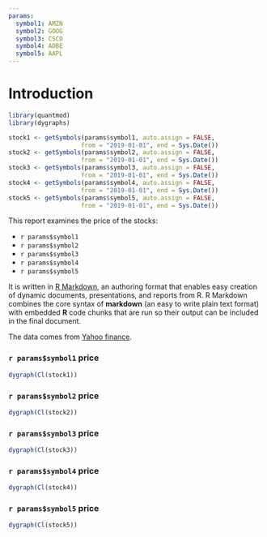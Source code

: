 ---
params:
  symbol1: AMZN
  symbol2: GOOG
  symbol3: CSCO
  symbol4: ADBE
  symbol5: AAPL
---

# Introduction

```{r include = FALSE}
library(quantmod)
library(dygraphs)

stock1 <- getSymbols(params$symbol1, auto.assign = FALSE,
                    from = "2019-01-01", end = Sys.Date())
stock2 <- getSymbols(params$symbol2, auto.assign = FALSE,
                    from = "2019-01-01", end = Sys.Date())
stock3 <- getSymbols(params$symbol3, auto.assign = FALSE,
                    from = "2019-01-01", end = Sys.Date())
stock4 <- getSymbols(params$symbol4, auto.assign = FALSE,
                    from = "2019-01-01", end = Sys.Date())
stock5 <- getSymbols(params$symbol5, auto.assign = FALSE,
                    from = "2019-01-01", end = Sys.Date())
```


This report examines the price of the stocks: 
  
* ``r params$symbol1``
* ``r params$symbol2``
* ``r params$symbol3``
* ``r params$symbol4``
* ``r params$symbol5``

It is written in [R Markdown](http://rmarkdown.rstudio.com), an authoring format that enables easy creation of dynamic documents, presentations, and reports from R. R Markdown combines the core syntax of **markdown** (an easy to write plain text format) with embedded **R** code chunks that are run so their output can be included in the final document.

The data comes from [Yahoo finance](http://finance.yahoo.com).

### ``r params$symbol1`` price

```{r echo = FALSE}
dygraph(Cl(stock1))
```

### ``r params$symbol2`` price

```{r echo = FALSE}
dygraph(Cl(stock2))
```

### ``r params$symbol3`` price

```{r echo = FALSE}
dygraph(Cl(stock3))
```

### ``r params$symbol4`` price

```{r echo = FALSE}
dygraph(Cl(stock4))
```

### ``r params$symbol5`` price

```{r echo = FALSE}
dygraph(Cl(stock5))
```
